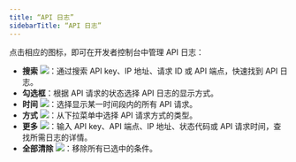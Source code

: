 ```yaml
---
title: “API 日志”
sidebarTitle: “API 日志”
---
```


点击相应的图标，即可在开发者控制台中管理 API 日志：

- **搜索** <img src="/images/developer-console/icon_search.svg" className="icon"></img>：通过搜索 API key、IP 地址、请求 ID 或 API 端点，快速找到 API 日志。
- **勾选框**：根据 API 请求的状态选择 API 日志的显示方式。
- **时间** <img src="/images/developer-console/button_time.svg" className="icon"></img>：选择显示某一时间段内的所有 API 请求。
- **方式** <img src="/images/developer-console/button_method.svg" className="icon"></img>：从下拉菜单中选择 API 请求方式的类型。
- **更多** <img src="/images/developer-console/button_more.svg" className="icon"></img>：输入 API key、API 端点、IP 地址、状态代码或 API 请求时间，查找所需日志的详情。
- **全部清除** <img src="/images/developer-console/button_clear all.svg" className="icon"></img>：移除所有已选中的条件。